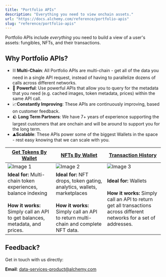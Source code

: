 ```yaml
---
title: "Portfolio APIs"
description: "Everything you need to view onchain assets."
url: "https://docs.alchemy.com/reference/portfolio-apis"
slug: "reference/portfolio-apis"
---
```


Portfolio APIs include *everything* you need to build a view of a user's assets: fungibles, NFTs, and their transactions.

## **Why Portfolio APIs?**

* ⛓️ **Multi-Chain**: All Portfolio APIs are multi-chain - get all of the data you need in a single API request, instead of having to parallelize dozens of calls across different networks.
* 💪 **Powerful**: Use powerful APIs that allow you to query for the metadata that you need (e.g. cached images, token metadata, prices) within the same API call.
* 📈**Constantly Improving**: These APIs are continuously improving, based on customer feedback.
* 🪨 **Long Term Partners**: We have 7+ years of experience supporting the largest customers that are onchain and will be around to support you for the long term.
* ⛰️**Scalable**: These APIs power some of the biggest Wallets in the space - rest easy knowing that we can scale with you.

| [**Get Tokens By Wallet**](/reference/get-tokens-by-address)                                                                              | [**NFTs By Wallet**](/reference/get-nfts-by-address)                                                                                                      | [Transaction History](/reference/get-transaction-history-by-address)                                                                        |
| ----------------------------------------------------------------------------------------------------------------------------------------- | --------------------------------------------------------------------------------------------------------------------------------------------------------- | ------------------------------------------------------------------------------------------------------------------------------------------- |
| ![Image 1](cc619a4df5351c534c2c0f6c718d26336600c07275d076dd15fe80e1964aaee5-Screenshot_2025-02-24_at_4.22.57_PM.png)                      | ![Image 2](b6a2d47e1d0a755c480ec042ebfd011dcb7403c4338ded3c1a8e0edf106bc848-Screenshot_2025-02-24_at_4.22.10_PM.png)                                      | ![Image 3](4b35a354494bf54afdd84697b1cabf8e199c9863394f50066727892e497111f1-Screenshot_2025-02-24_at_4.23.35_PM.png)                        |
| **Ideal for:** Multi-chain token experiences, balance indexing<br /><br />**How it works:** Simply call an API to get balances, metadata, and prices. | **Ideal for:** NFT drops, token gating, analytics, wallets, marketplaces<br /><br />**How it works:** Simply call an API to return multi-chain and complete NFT data. | **Ideal for:** Wallets<br /><br />**How it works:** Simply call an API to return get all transactions across different networks for a set of addresses. |

## Feedback?

Get in touch with us directly:

**Email**: data-services-product@alchemy.com
